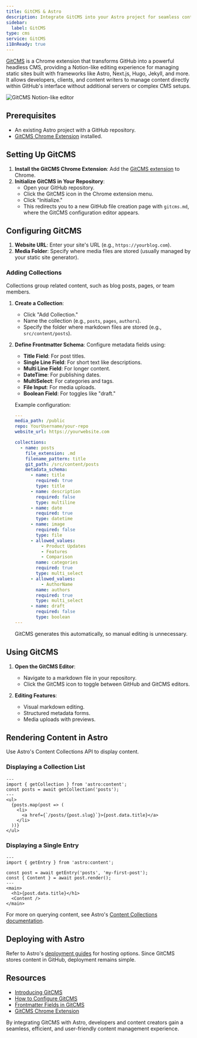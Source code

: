 ```yaml
---
title: GitCMS & Astro
description: Integrate GitCMS into your Astro project for seamless content management
sidebar:
  label: GitCMS
type: cms
service: GitCMS
i18nReady: true
---
```


[GitCMS](https://gitcms.blog) is a Chrome extension that transforms GitHub into a powerful headless CMS, providing a Notion-like editing experience for managing static sites built with frameworks like Astro, Next.js, Hugo, Jekyll, and more. It allows developers, clients, and content writers to manage content directly within GitHub's interface without additional servers or complex CMS setups.

![GitCMS Notion-like editor](https://gitcms.blog/images/gitcms-editor-for-astro.webp)

## Prerequisites
- An existing Astro project with a GitHub repository.
- [GitCMS Chrome Extension](https://gitcms.blog) installed.

## Setting Up GitCMS
1. **Install the GitCMS Chrome Extension**: Add the [GitCMS extension](https://gitcms.blog) to Chrome.
2. **Initialize GitCMS in Your Repository**:
   - Open your GitHub repository.
   - Click the GitCMS icon in the Chrome extension menu.
   - Click "Initialize."
   - This redirects you to a new GitHub file creation page with `gitcms.md`, where the GitCMS configuration editor appears.

## Configuring GitCMS
1. **Website URL**: Enter your site's URL (e.g., `https://yourblog.com`).
2. **Media Folder**: Specify where media files are stored (usually managed by your static site generator).

### Adding Collections
Collections group related content, such as blog posts, pages, or team members.

1. **Create a Collection**:
   - Click "Add Collection."
   - Name the collection (e.g., `posts`, `pages`, `authors`).
   - Specify the folder where markdown files are stored (e.g., `src/content/posts`).

2. **Define Frontmatter Schema**:
   Configure metadata fields using:
   - **Title Field**: For post titles.
   - **Single Line Field**: For short text like descriptions.
   - **Multi Line Field**: For longer content.
   - **DateTime**: For publishing dates.
   - **MultiSelect**: For categories and tags.
   - **File Input**: For media uploads.
   - **Boolean Field**: For toggles like "draft."

   Example configuration:
   ```yaml
   ---
   media_path: /public
   repo: YourUsername/your-repo
   website_url: https://yourwebsite.com
   
   collections:
     - name: posts
       file_extension: .md
       filename_pattern: title
       git_path: /src/content/posts
       metadata_schema:
         - name: title
           required: true
           type: title
         - name: description
           required: false
           type: multiline
         - name: date
           required: true
           type: datetime
         - name: image
           required: false
           type: file
         - allowed_values:
             - Product Updates
             - Features
             - Comparison
           name: categories
           required: true
           type: multi_select
         - allowed_values:
             - AuthorName
           name: authors
           required: true
           type: multi_select
         - name: draft
           required: false
           type: boolean
   ---
   ```
   GitCMS generates this automatically, so manual editing is unnecessary.

## Using GitCMS
1. **Open the GitCMS Editor**:
   - Navigate to a markdown file in your repository.
   - Click the GitCMS icon to toggle between GitHub and GitCMS editors.

2. **Editing Features**:
   - Visual markdown editing.
   - Structured metadata forms.
   - Media uploads with previews.

## Rendering Content in Astro
Use Astro's Content Collections API to display content.

### Displaying a Collection List
```tsx
---
import { getCollection } from 'astro:content';
const posts = await getCollection('posts');
---
<ul>
  {posts.map(post => (
    <li>
      <a href={`/posts/{post.slug}`}>{post.data.title}</a>
    </li>
  ))}
</ul>
```

### Displaying a Single Entry
```tsx
---
import { getEntry } from 'astro:content';

const post = await getEntry('posts', 'my-first-post');
const { Content } = await post.render();
---
<main>
  <h1>{post.data.title}</h1>
  <Content />
</main>
```
For more on querying content, see Astro's [Content Collections documentation](https://docs.astro.build/en/guides/content-collections/).

## Deploying with Astro
Refer to Astro's [deployment guides](https://docs.astro.build/en/guides/deploy/) for hosting options. Since GitCMS stores content in GitHub, deployment remains simple.

## Resources
- [Introducing GitCMS](https://gitcms.blog/posts/introducing-gitcms/)
- [How to Configure GitCMS](https://gitcms.blog/posts/how-to-configure-gitcms/)
- [Frontmatter Fields in GitCMS](https://gitcms.blog/posts/frontmatter-editor/)
- [GitCMS Chrome Extension](https://gitcms.blog)

By integrating GitCMS with Astro, developers and content creators gain a seamless, efficient, and user-friendly content management experience.

